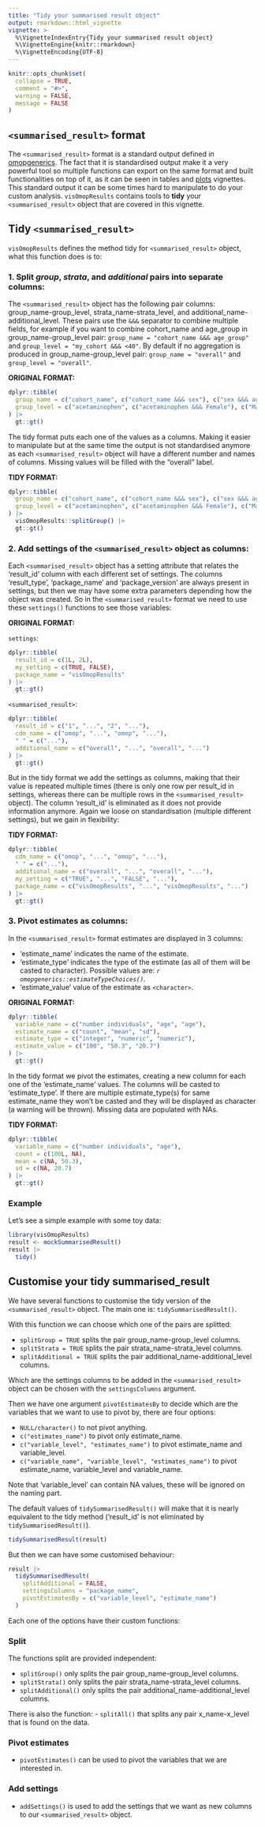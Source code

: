 ```yaml
---
title: "Tidy your summarised result object"
output: rmarkdown::html_vignette
vignette: >
  %\VignetteIndexEntry{Tidy your summarised result object}
  %\VignetteEngine{knitr::rmarkdown}
  %\VignetteEncoding{UTF-8}
---
```


```r
knitr::opts_chunk$set(
  collapse = TRUE,
  comment = "#>",
  warning = FALSE,
  message = FALSE
)
```

## `<summarised_result>` format

The `<summarised_result>` format is a standard output defined in [omopgenerics](https://darwin-eu-dev.github.io/omopgenerics/articles/summarised_result.html). The fact that it is standardised output make it a very powerful tool so multiple functions can export on the same format and built functionalities on top of it, as it can be seen in tables and [plots](https://darwin-eu.github.io/visOmopResults/articles/plots.html) vignettes. This standard output it can be some times hard to manipulate to do your custom analysis. `visOmopResults` contains tools to **tidy** your `<summarised_result>` object that are covered in this vignette.

## Tidy `<summarised_result>`

`visOmopResults` defines the method tidy for `<summarised_result>` object, what this function does is to:

### 1. Split *group*, *strata*, and *additional* pairs into separate columns:

The `<summarised_result>` object has the following pair columns: group_name-group_level, strata_name-strata_level, and additional_name-additional_level. These pairs use the `&&&` separator to combine multiple fields, for example if you want to combine cohort_name and age_group in group_name-group_level pair: `group_name = "cohort_name &&& age_group"` and `group_level = "my_cohort &&& <40"`. By default if no aggregation is produced in group_name-group_level pair: `group_name = "overall"` and `group_level = "overall"`. 

**ORIGINAL FORMAT:**
```r
dplyr::tibble(
  group_name = c("cohort_name", c("cohort_name &&& sex"), c("sex &&& age_group")),
  group_level = c("acetaminophen", c("acetaminophen &&& Female"), c("Male &&& <40"))
) |>
  gt::gt()
```

The tidy format puts each one of the values as a columns. Making it easier to manipulate but at the same time the output is not standardised anymore as each `<summarised_result>` object will have a different number and names of columns. Missing values will be filled with the "overall" label.

**TIDY FORMAT:**
```r
dplyr::tibble(
  group_name = c("cohort_name", c("cohort_name &&& sex"), c("sex &&& age_group")),
  group_level = c("acetaminophen", c("acetaminophen &&& Female"), c("Male &&& <40"))
) |>
  visOmopResults::splitGroup() |>
  gt::gt()
```

### 2. Add settings of the `<summarised_result>` object as columns:

Each `<summarised_result>` object has a setting attribute that relates the 'result_id' column with each different set of settings. The columns 'result_type', 'package_name' and 'package_version' are always present in settings, but then we may have some extra parameters depending how the object was created. So in the `<summarised_result>` format we need to use these `settings()` functions to see those variables:

**ORIGINAL FORMAT:**

`settings`:
```r
dplyr::tibble(
  result_id = c(1L, 2L),
  my_setting = c(TRUE, FALSE),
  package_name = "visOmopResults"
) |>
  gt::gt()
```

`<summarised_result>`:
```r
dplyr::tibble(
  result_id = c("1", "...", "2", "..."),
  cdm_name = c("omop", "...", "omop", "..."),
  " " = c("..."),
  additional_name = c("overall", "...", "overall", "...")
) |>
  gt::gt()
```

But in the tidy format we add the settings as columns, making that their value is repeated multiple times (there is only one row per result_id in settings, whereas there can be multiple rows in the `<summarised_result>` object). The column 'result_id' is eliminated as it does not provide information anymore. Again we loose on standardisation (multiple different settings), but we gain in flexibility:

**TIDY FORMAT:**
```r
dplyr::tibble(
  cdm_name = c("omop", "...", "omop", "..."),
  " " = c("..."),
  additional_name = c("overall", "...", "overall", "..."),
  my_setting = c("TRUE", "...", "FALSE", "..."),
  package_name = c("visOmopResults", "...", "visOmopResults", "...")
) |>
  gt::gt()
```

### 3. Pivot estimates as columns:

In the `<summarised_result>` format estimates are displayed in 3 columns: 

- 'estimate_name' indicates the name of the estimate.
- 'estimate_type' indicates the type of the estimate (as all of them will be casted to character). Possible values are: *`r omopgenerics::estimateTypeChoices()`*.
- 'estimate_value' value of the estimate as `<character>`.

**ORIGINAL FORMAT:**
```r
dplyr::tibble(
  variable_name = c("number individuals", "age", "age"),
  estimate_name = c("count", "mean", "sd"),
  estimate_type = c("integer", "numeric", "numeric"),
  estimate_value = c("100", "50.3", "20.7")
) |>
  gt::gt()
```

In the tidy format we pivot the estimates, creating a new column for each one of the 'estimate_name' values. The columns will be casted to 'estimate_type'. If there are multiple estimate_type(s) for same estimate_name they won't be casted and they will be displayed as character (a warning will be thrown). Missing data are populated with NAs.

**TIDY FORMAT:**
```r
dplyr::tibble(
  variable_name = c("number individuals", "age"),
  count = c(100L, NA),
  mean = c(NA, 50.3),
  sd = c(NA, 20.7)
) |>
  gt::gt()
```

### Example

Let's see a simple example with some toy data:

```r
library(visOmopResults)
result <- mockSummarisedResult()
result |>
  tidy()
```

## Customise your tidy summarised_result

We have several functions to customise the tidy version of the `<summarised_result>` object. The main one is: `tidySummarisedResult()`.

With this function we can choose which one of the pairs are splitted:

- `splitGroup = TRUE` splits the pair group_name-group_level columns.
- `splitStrata = TRUE` splits the pair strata_name-strata_level columns.
- `splitAdditional = TRUE` splits the pair additional_name-additional_level columns.

Which are the settings columns to be added in the `<summarised_result>` object can be chosen with the `settingsColumns` argument.

Then we have one argument `pivotEstimatesBy` to decide which are the variables that we want to use to pivot by, there are four options:

- `NULL/character()` to not pivot anything.
- `c("estimates_name")` to pivot only estimate_name.
- `c("variable_level", "estimates_name")` to pivot estimate_name and variable_level.
- `c("variable_name", "variable_level", "estimates_name")` to pivot estimate_name, variable_level and variable_name.

Note that 'variable_level' can contain NA values, these will be ignored on the naming part.

The default values of `tidySummarisedResult()` will make that it is nearly equivalent to the tidy method ('result_id' is not eliminated by `tidySummarisedResult()`).

```r
tidySummarisedResult(result)
```

But then we can have some customised behaviour:

```r
result |>
  tidySummarisedResult(
    splitAdditional = FALSE,
    settingsColumns = "package_name",
    pivotEstimatesBy = c("variable_level", "estimate_name")
  )
```

Each one of the options have their custom functions:

### Split

The functions split are provided independent:

- `splitGroup()` only splits the pair group_name-group_level columns.
- `splitStrata()` only splits the pair strata_name-strata_level columns.
- `splitAdditional()` only splits the pair additional_name-additional_level columns.

There is also the function:
- `splitAll()` that splits any pair x_name-x_level that is found on the data.

### Pivot estimates

- `pivotEstimates()` can be used to pivot the variables that we are interested in.

### Add settings

- `addSettings()` is used to add the settings that we want as new columns to our `<summarised_result>` object.
